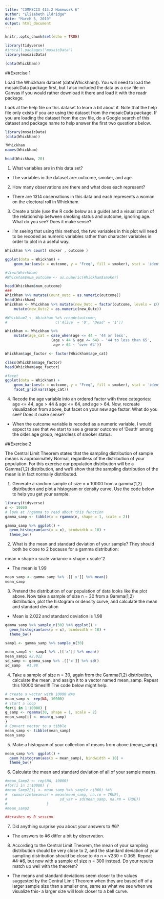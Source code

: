 ```yaml
---
title: "COMPSCIX 415.2 Homework 6"
author: "Elizabeth Eldridge"
date: "March 5, 2019"
output: html_document
---
```


```r
knitr::opts_chunk$set(echo = TRUE)

library(tidyverse)
#install.packages("mosaicData")
library(mosaicData)

(data(Whickham))
```

##Exercise 1

Load the Whickham dataset (data(Whickham)). You will need to load the mosaicData package first, but I
also included the data as a csv file on Canvas if you would rather download it there and load it with the
readr package.

Look at the help file on this dataset to learn a bit about it. Note that the help file only exists if you are using
the dataset from the mosaicData package. If you are loading the dataset from the csv file, do a Google search
of this dataset and package name to help answer the first two questions below.

```r
library(mosaicData)
(data(Whickham))

?Whickham
names(Whickham)

head(Whickham, 20)
```

1. What variables are in this data set?

- The variables in the dataset are: outcome, smoker, and age.

2. How many observations are there and what does each represent?

- There are 1314 observations in this data and each represents a woman on the electoral roll in Whickham.

3. Create a table (use the R code below as a guide) and a visualization of the relationship between
smoking status and outcome, ignoring age. What do you see? Does it make sense?

- I'm seeing that using this method, the two variables in this plot will need to be recoded as numeric variables rather than character variables in order to plot in a useful way.

```r
Whickham %>% count( smoker , outcome )

ggplot(data = Whickham) + 
    geom_bar(aes(x = outcome, y = "Freq", fill = smoker), stat = 'identity', position = position_dodge())

#View(Whickham)
#Whickham$num_outcome <- as.numeric(Whickham$smoker)

head(Whickham$num_outcome)
###
Whickham %>% mutate(Count_outc = as.numeric(outcome))
head(Whickham)
Whickham <- Whickham %>% mutate(new_Outc = factor(outcome, levels = c(0,1))) %>%
    mutate(new_Outc2 = as.numeric(new_Outc))

#Whickham2 <- Whickham %>% recode(outcome,
#                      c('Alive' = '0', 'Dead' = '1'))

Whickham <- Whickham %>%
    mutate(age_cat = case_when(age <= 44 ~ '44 or less',
                     (age > 44 & age <= 64) ~ '44 to less than 65',
                      age > 64 ~ 'over 64'))

Whickham$age_factor <- factor(Whickham$age_cat)

class(Whickham$age_factor)
head(Whickham$age_factor)

#facet
ggplot(data = Whickham) + 
    geom_bar(aes(x = outcome, y = "Freq", fill = smoker), stat = 'identity', position = position_dodge()) + 
    facet_grid(vars(age_cat))
```

4. Recode the age variable into an ordered factor with three categories: age <= 44, age > 44 & age <=
64, and age > 64. Now, recreate visualization from above, but facet on your new age factor. What do
you see? Does it make sense?

- When the outcome variable is recoded as a numeric variable, I would expect to see that we start to see a greater outcome of 'Death' among the older age group, regardless of smoker status.


##Exercise 2

The Central Limit Theorem states that the sampling distribution of sample means is approximately Normal,
regardless of the distribution of your population. For this exercise our population distribution will be a
Gamma(1,2) distribution, and we’ll show that the sampling distribution of the mean is in fact normally
distributed.

1. Generate a random sample of size n = 10000 from a gamma(1,2) distribution and plot a histogram or
density curve. Use the code below to help you get your sample.

```r
library(tidyverse)
n <- 10000
# look at ?rgamma to read about this function
gamma_samp <- tibble(x = rgamma(n, shape = 1, scale = 2))

gamma_samp %>% ggplot() + 
  geom_histogram(aes(x = x), bindwidth = 10) +
  theme_bw() 
```

2. What is the mean and standard deviation of your sample? They should both be close to 2 because for
a gamma distribution:

mean = shape x scale
variance = shape x scaleˆ2

- The mean is 1.99

```r
mean_samp <- gamma_samp %>% .[['x']] %>% mean()
mean_samp
```

3. Pretend the distribution of our population of data looks like the plot above. Now take a sample of
size n = 30 from a Gamma(1,2) distribution, plot the histogram or density curve, and calculate the
mean and standard deviation

- Mean is 2.022 and standard deviation is 1.98

```r
gamma_samp %>% sample_n(30) %>% ggplot() +
  geom_histogram(aes(x = x), bindwidth = 10) +
  theme_bw()

samp1 <- gamma_samp %>% sample_n(30)

mean_samp1 <- samp1 %>% .[['x']] %>% mean()
mean_samp1 #2.022
sd_samp <- gamma_samp %>% .[['x']] %>% sd()
sd_samp   #1.98
```


4. Take a sample of size n = 30, again from the Gamma(1,2) distribution, calculate the mean, and assign
it to a vector named mean_samp. Repeat this 10000 times!!!! The code below might help.

```r
# create a vector with 10000 NAs
mean_samp <- rep(NA, 10000)
# start a loop
for(i in 1:10000) {
g_samp <- rgamma(30, shape = 1, scale = 2)
mean_samp[i] <- mean(g_samp)
}
# Convert vector to a tibble
mean_samp <- tibble(mean_samp)
mean_samp
```

5. Make a histogram of your collection of means from above (mean_samp).

```r
mean_samp %>%  ggplot() +
  geom_histogram(aes(x = mean_samp), bindwidth = 10) +
  theme_bw()
```


6. Calculate the mean and standard deviation of all of your sample means.

```r

#mean_Samp2 <- rep(NA, 10000)
#for(i in 1:10000) {
#mean_Samp2[i] <- mean_samp %>% sample_n(300) %>% 
#  summarize(meanvar = mean(mean_samp, na.rm = TRUE),
#                        sd_var = sd(mean_samp, na.rm = TRUE))
#                  }
#mean_samp2

##crashes my R session.

```


7. Did anything surprise you about your answers to #6?

- The answers to #6 differ a bit by observation. 

8. According to the Central Limit Theorem, the mean of your sampling distribution should be very close
to 2, and the standard deviation of your sampling distribution should be close to √σ n = √230 = 0.365.
Repeat #4-#6, but now with a sample of size n = 300 instead. Do your results match up well with the
theorem?

- The means and standard deviations seem closer to the values suggested by the Central Limit Theorem when they are based off of a larger sample size than a smaller one, same as what we see when we visualize this- a larger size will look closer to a bell curve.

